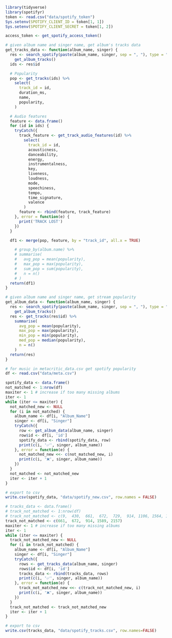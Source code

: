 ```r
library(tidyverse)
library(spotifyr)
token <- read.csv("data/spotify_token")
Sys.setenv(SPOTIFY_CLIENT_ID = token[1, 1])
Sys.setenv(SPOTIFY_CLIENT_SECRET = token[1, 2])
```

```r
access_token <- get_spotify_access_token()
```

```r
# given album name and singer name, get album's tracks data 
get_tracks_data <- function(album_name, singer) {
  res <- search_spotify(paste(album_name, singer, sep = ", "), type = "album")[1, 5] %>%
    get_album_tracks()
  ids <- res$id

  # Popularity
  pop <- get_tracks(ids) %>%
    select(
      track_id = id,
      duration_ms,
      name,
      popularity,
    )

  # Audio features
  feature <- data.frame()
  for (id in ids) {
    tryCatch({
      track_feature <- get_track_audio_features(id) %>%
        select(
          track_id = id,
          acousticness,
          danceability,
          energy,
          instrumentalness,
          key,
          liveness,
          loudness,
          mode,
          speechiness,
          tempo,
          time_signature,
          valence
        )
      feature <- rbind(feature, track_feature)
    }, error = function(e) {
      print('TRACK LOST')
    })
  }

  df1 <- merge(pop, feature, by = "track_id", all.x = TRUE)

    # group_by(album.name) %>%
    # summarise(
    #   avg_pop = mean(popularity),
    #   max_pop = max(popularity),
    #   sum_pop = sum(popularity),
    #   n = n()
    # )
  return(df1)
}
```

```r
# given album name and singer name, get stream popularity
get_album_data <- function(album_name, singer) {
  res <- search_spotify(paste(album_name, singer, sep = ", "), type = "album")[1, 5] %>%
    get_album_tracks()
  res <- get_tracks(res$id) %>%
    summarise(
      avg_pop = mean(popularity),
      max_pop = max(popularity),
      min_pop = min(popularity),
      med_pop = median(popularity),
      n = n()
    )
  return(res)
}
```

```r
# for music in metacritic_data.csv get spotify popularity
df <- read.csv("data/meta.csv")
```

```r
spotify_data <- data.frame()
not_matched <- 1:nrow(df)
maxiter <- 1 # increase if too many missing albums
iter <- 1
while (iter <= maxiter) {
  not_matched_new <- NULL
  for (i in not_matched) {
    album_name <- df[i, "Album_Name"]
    singer <- df[i, "Singer"]
    tryCatch({
      row <- get_album_data(album_name, singer)
      row$id <- df[i, 'id']
      spotify_data <- rbind(spotify_data, row)
      print(c(i, '✅', singer, album_name))
    }, error = function(e) {
      not_matched_new <<- c(not_matched_new, i)
      print(c(i, '❌', singer, album_name))
    })
  }
  not_matched <- not_matched_new
  iter <- iter + 1
}
```

```r
# export to csv
write.csv(spotify_data, "data/spotify_new.csv", row.names = FALSE)
```

```r
# tracks_data <- data.frame()
# track_not_matched <- 1:nrow(df)
# track_not_matched <- c(9,  430,  661,  672,  729,  914, 1106, 1564, 1577, 1589, 1658, 1815, 1886, 1939, 1941, 1948, 1977, 1979, 2008, 2157, 2179, 2187, 2249, 2259)
track_not_matched <- c(661,  672,  914, 1589, 2157)
maxiter <- 1 # increase if too many missing albums
iter <- 1
while (iter <= maxiter) {
  track_not_matched_new <- NULL
  for (i in track_not_matched) {
    album_name <- df[i, "Album_Name"]
    singer <- df[i, "Singer"]
    tryCatch({
      rows <- get_tracks_data(album_name, singer)
      rows$id <- df[i, 'id']
      tracks_data <- rbind(tracks_data, rows)
      print(c(i, '✅', singer, album_name))
    }, error = function(e) {
      track_not_matched_new <<- c(track_not_matched_new, i)
      print(c(i, '❌', singer, album_name))
    })
  }
  track_not_matched <- track_not_matched_new
  iter <- iter + 1
}
```

```r
# export to csv
write.csv(tracks_data, "data/spotify_tracks.csv", row.names=FALSE)
```